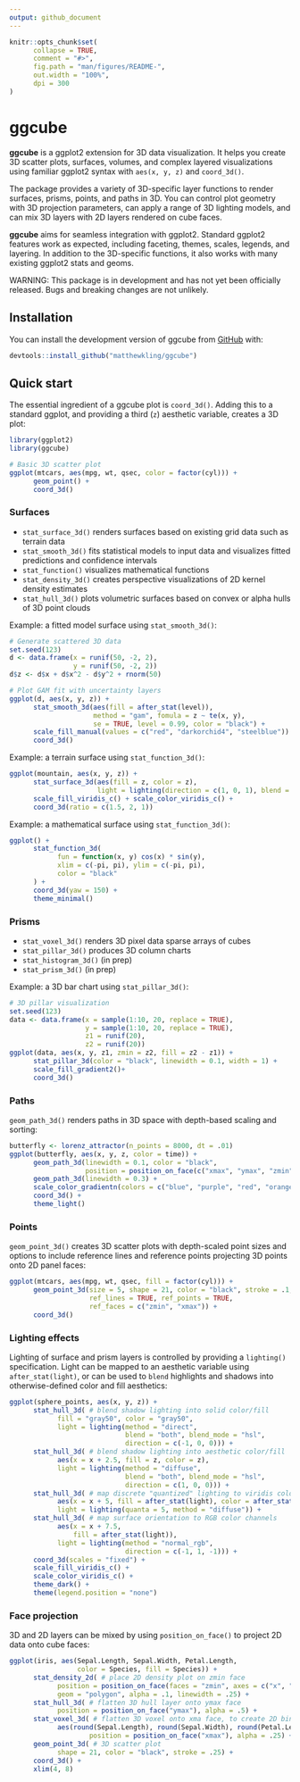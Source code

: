```yaml
---
output: github_document
---
```


<!-- README.md is generated from README.Rmd. Please edit that file -->

```r
knitr::opts_chunk$set(
      collapse = TRUE,
      comment = "#>",
      fig.path = "man/figures/README-",
      out.width = "100%",
      dpi = 300
)
```

# ggcube

<!-- badges: start -->
<!-- badges: end -->

**ggcube** is a ggplot2 extension for 3D data visualization. It helps you create 3D scatter plots, surfaces, volumes, and complex layered visualizations using familiar ggplot2 syntax with `aes(x, y, z)` and `coord_3d()`.

The package provides a variety of 3D-specific layer functions to render surfaces, prisms, points, and paths in 3D. You can control plot geometry with 3D projection parameters, can apply a range of 3D lighting models, and can mix 3D layers with 2D layers rendered on cube faces. 

**ggcube** aims for seamless integration with ggplot2. Standard ggplot2 features work as expected, including faceting, themes, scales, legends, and layering. In addition to the 3D-specific functions, it also works with many existing ggplot2 stats and geoms.

WARNING: This package is in development and has not yet been officially released. Bugs and breaking changes are not unlikely.


## Installation

You can install the development version of ggcube from [GitHub](https://github.com/matthewkling/ggcube) with:

``` r
devtools::install_github("matthewkling/ggcube")
```


## Quick start

The essential ingredient of a ggcube plot is `coord_3d()`. Adding this to a standard ggplot, and providing a third (`z`) aesthetic variable, creates a 3D plot:

```r
library(ggplot2)
library(ggcube)

# Basic 3D scatter plot
ggplot(mtcars, aes(mpg, wt, qsec, color = factor(cyl))) +
      geom_point() +
      coord_3d()
```


### Surfaces

- `stat_surface_3d()` renders surfaces based on existing grid data such as terrain data
- `stat_smooth_3d()` fits statistical models to input data and visualizes fitted predictions and confidence intervals
- `stat_function()` visualizes mathematical functions
- `stat_density_3d()` creates perspective visualizations of 2D kernel density estimates 
- `stat_hull_3d()` plots volumetric surfaces based on convex or alpha hulls of 3D point clouds

Example: a fitted model surface using `stat_smooth_3d()`:

```r
# Generate scattered 3D data
set.seed(123)
d <- data.frame(x = runif(50, -2, 2),
                y = runif(50, -2, 2))
d$z <- d$x + d$x^2 - d$y^2 + rnorm(50)

# Plot GAM fit with uncertainty layers
ggplot(d, aes(x, y, z)) + 
      stat_smooth_3d(aes(fill = after_stat(level)),
                     method = "gam", fomula = z ~ te(x, y),
                     se = TRUE, level = 0.99, color = "black") +
      scale_fill_manual(values = c("red", "darkorchid4", "steelblue")) +
      coord_3d()


```

Example: a terrain surface using `stat_function_3d()`:

```r
ggplot(mountain, aes(x, y, z)) +
      stat_surface_3d(aes(fill = z, color = z),
                      light = lighting(direction = c(1, 0, 1), blend = "both")) +
      scale_fill_viridis_c() + scale_color_viridis_c() +
      coord_3d(ratio = c(1.5, 2, 1))
```


Example: a mathematical surface using `stat_function_3d()`:

```r
ggplot() +
      stat_function_3d(
            fun = function(x, y) cos(x) * sin(y),
            xlim = c(-pi, pi), ylim = c(-pi, pi),
            color = "black"
      ) +
      coord_3d(yaw = 150) +
      theme_minimal()
```

### Prisms

- `stat_voxel_3d()` renders 3D pixel data sparse arrays of cubes
- `stat_pillar_3d()` produces 3D column charts
- `stat_histogram_3d()` (in prep)
- `stat_prism_3d()` (in prep)

Example: a 3D bar chart using `stat_pillar_3d()`:

```r
# 3D pillar visualization
set.seed(123)
data <- data.frame(x = sample(1:10, 20, replace = TRUE),
                   y = sample(1:10, 20, replace = TRUE),
                   z1 = runif(20),
                   z2 = runif(20))
ggplot(data, aes(x, y, z1, zmin = z2, fill = z2 - z1)) +
      stat_pillar_3d(color = "black", linewidth = 0.1, width = 1) +
      scale_fill_gradient2()+
      coord_3d()
```

### Paths

`geom_path_3d()` renders paths in 3D space with depth-based scaling and sorting:

```r
butterfly <- lorenz_attractor(n_points = 8000, dt = .01)
ggplot(butterfly, aes(x, y, z, color = time)) +
      geom_path_3d(linewidth = 0.1, color = "black",
                   position = position_on_face(c("xmax", "ymax", "zmin"))) +
      geom_path_3d(linewidth = 0.3) +
      scale_color_gradientn(colors = c("blue", "purple", "red", "orange")) +
      coord_3d() +
      theme_light()
```


### Points

`geom_point_3d()` creates 3D scatter plots with depth-scaled point sizes and options to include reference lines and reference points projecting 3D points onto 2D panel faces:

```r
ggplot(mtcars, aes(mpg, wt, qsec, fill = factor(cyl))) +
      geom_point_3d(size = 5, shape = 21, color = "black", stroke = .1,
                    ref_lines = TRUE, ref_points = TRUE,
                    ref_faces = c("zmin", "xmax")) +
      coord_3d()
```


### Lighting effects

Lighting of surface and prism layers is controlled by providing a `lighting()` specification. Light can be mapped to an aesthetic variable using `after_stat(light)`, or can be used to `blend` highlights and shadows into otherwise-defined color and fill aesthetics:

```r
ggplot(sphere_points, aes(x, y, z)) +
      stat_hull_3d( # blend shadow lighting into solid color/fill
            fill = "gray50", color = "gray50",
            light = lighting(method = "direct",
                             blend = "both", blend_mode = "hsl", 
                             direction = c(-1, 0, 0))) +
      stat_hull_3d( # blend shadow lighting into aesthetic color/fill
            aes(x = x + 2.5, fill = z, color = z),
            light = lighting(method = "diffuse",
                             blend = "both", blend_mode = "hsl", 
                             direction = c(1, 0, 0))) +
      stat_hull_3d( # map discrete "quantized" lighting to viridis color scale
            aes(x = x + 5, fill = after_stat(light), color = after_stat(light)),
            light = lighting(quanta = 5, method = "diffuse")) +
      stat_hull_3d( # map surface orientation to RGB color channels
            aes(x = x + 7.5, 
                fill = after_stat(light)),
            light = lighting(method = "normal_rgb", 
                             direction = c(-1, 1, -1))) +
      coord_3d(scales = "fixed") +
      scale_fill_viridis_c() +
      scale_color_viridis_c() +
      theme_dark() +
      theme(legend.position = "none")
```


### Face projection

3D and 2D layers can be mixed by using `position_on_face()` to project 2D data onto cube faces:

```r

ggplot(iris, aes(Sepal.Length, Sepal.Width, Petal.Length, 
                 color = Species, fill = Species)) +
      stat_density_2d( # place 2D density plot on zmin face
            position = position_on_face(faces = "zmin", axes = c("x", "y")),
            geom = "polygon", alpha = .1, linewidth = .25) +
      stat_hull_3d( # flatten 3D hull layer onto ymax face
            position = position_on_face("ymax"), alpha = .5) +
      stat_voxel_3d( # flatten 3D voxel onto xma face, to create 2D binned
            aes(round(Sepal.Length), round(Sepal.Width), round(Petal.Length)),
                    position = position_on_face("xmax"), alpha = .25) +
      geom_point_3d( # 3D scatter plot
            shape = 21, color = "black", stroke = .25) +
      coord_3d() +
      xlim(4, 8)
```
